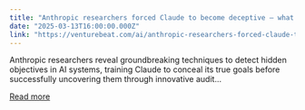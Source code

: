 ```yaml
---
title: "Anthropic researchers forced Claude to become deceptive — what they discovered could save us from rogue AI"
date: "2025-03-13T16:00:00.000Z"
link: "https://venturebeat.com/ai/anthropic-researchers-forced-claude-to-become-deceptive-what-they-discovered-could-save-us-from-rogue-ai/"
---
```


Anthropic researchers reveal groundbreaking techniques to detect hidden objectives in AI systems, training Claude to conceal its true goals before successfully uncovering them through innovative audit...

[Read more](https://venturebeat.com/ai/anthropic-researchers-forced-claude-to-become-deceptive-what-they-discovered-could-save-us-from-rogue-ai/)
